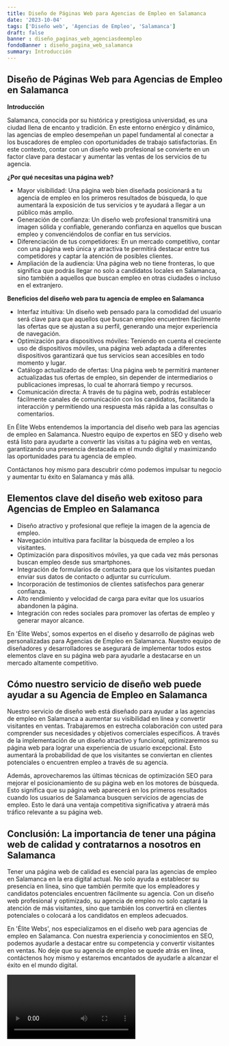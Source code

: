```yaml
---
title: Diseño de Páginas Web para Agencias de Empleo en Salamanca
date: '2023-10-04'
tags: ['Diseño web', 'Agencias de Empleo', 'Salamanca']
draft: false
banner : diseño_paginas_web_agenciasdeempleo
fondoBanner : diseño_pagina_web_salamanca
summary: Introducción
---
```


## Diseño de Páginas Web para Agencias de Empleo en Salamanca

**Introducción**

Salamanca, conocida por su histórica y prestigiosa universidad, es una ciudad llena de encanto y tradición. En este entorno enérgico y dinámico, las agencias de empleo desempeñan un papel fundamental al conectar a los buscadores de empleo con oportunidades de trabajo satisfactorias. En este contexto, contar con un diseño web profesional se convierte en un factor clave para destacar y aumentar las ventas de los servicios de tu agencia.

**¿Por qué necesitas una página web?**

- Mayor visibilidad: Una página web bien diseñada posicionará a tu agencia de empleo en los primeros resultados de búsqueda, lo que aumentará la exposición de tus servicios y te ayudará a llegar a un público más amplio.
- Generación de confianza: Un diseño web profesional transmitirá una imagen sólida y confiable, generando confianza en aquellos que buscan empleo y convenciéndolos de confiar en tus servicios.
- Diferenciación de tus competidores: En un mercado competitivo, contar con una página web única y atractiva te permitirá destacar entre tus competidores y captar la atención de posibles clientes.
- Ampliación de la audiencia: Una página web no tiene fronteras, lo que significa que podrás llegar no solo a candidatos locales en Salamanca, sino también a aquellos que buscan empleo en otras ciudades o incluso en el extranjero.

**Beneficios del diseño web para tu agencia de empleo en Salamanca**

- Interfaz intuitiva: Un diseño web pensado para la comodidad del usuario será clave para que aquellos que buscan empleo encuentren fácilmente las ofertas que se ajustan a su perfil, generando una mejor experiencia de navegación.
- Optimización para dispositivos móviles: Teniendo en cuenta el creciente uso de dispositivos móviles, una página web adaptada a diferentes dispositivos garantizará que tus servicios sean accesibles en todo momento y lugar.
- Catálogo actualizado de ofertas: Una página web te permitirá mantener actualizadas tus ofertas de empleo, sin depender de intermediarios o publicaciones impresas, lo cual te ahorrará tiempo y recursos.
- Comunicación directa: A través de tu página web, podrás establecer fácilmente canales de comunicación con los candidatos, facilitando la interacción y permitiendo una respuesta más rápida a las consultas o comentarios.

En Élite Webs entendemos la importancia del diseño web para las agencias de empleo en Salamanca. Nuestro equipo de expertos en SEO y diseño web está listo para ayudarte a convertir las visitas a tu página web en ventas, garantizando una presencia destacada en el mundo digital y maximizando las oportunidades para tu agencia de empleo.

Contáctanos hoy mismo para descubrir cómo podemos impulsar tu negocio y aumentar tu éxito en Salamanca y más allá.

<GifSeo />

<Cta />

## Elementos clave del diseño web exitoso para Agencias de Empleo en Salamanca

- Diseño atractivo y profesional que refleje la imagen de la agencia de empleo.
- Navegación intuitiva para facilitar la búsqueda de empleo a los visitantes.
- Optimización para dispositivos móviles, ya que cada vez más personas buscan empleo desde sus smartphones.
- Integración de formularios de contacto para que los visitantes puedan enviar sus datos de contacto o adjuntar su currículum.
- Incorporación de testimonios de clientes satisfechos para generar confianza.
- Alto rendimiento y velocidad de carga para evitar que los usuarios abandonen la página.
- Integración con redes sociales para promover las ofertas de empleo y generar mayor alcance.

En 'Élite Webs', somos expertos en el diseño y desarrollo de páginas web personalizadas para Agencias de Empleo en Salamanca. Nuestro equipo de diseñadores y desarrolladores se asegurará de implementar todos estos elementos clave en su página web para ayudarle a destacarse en un mercado altamente competitivo.

## Cómo nuestro servicio de diseño web puede ayudar a su Agencia de Empleo en Salamanca

Nuestro servicio de diseño web está diseñado para ayudar a las agencias de empleo en Salamanca a aumentar su visibilidad en línea y convertir visitantes en ventas. Trabajaremos en estrecha colaboración con usted para comprender sus necesidades y objetivos comerciales específicos. A través de la implementación de un diseño atractivo y funcional, optimizaremos su página web para lograr una experiencia de usuario excepcional. Esto aumentará la probabilidad de que los visitantes se conviertan en clientes potenciales o encuentren empleo a través de su agencia.

Además, aprovecharemos las últimas técnicas de optimización SEO para mejorar el posicionamiento de su página web en los motores de búsqueda. Esto significa que su página web aparecerá en los primeros resultados cuando los usuarios de Salamanca busquen servicios de agencias de empleo. Esto le dará una ventaja competitiva significativa y atraerá más tráfico relevante a su página web.

## Conclusión: La importancia de tener una página web de calidad y contratarnos a nosotros en Salamanca

Tener una página web de calidad es esencial para las agencias de empleo en Salamanca en la era digital actual. No solo ayuda a establecer su presencia en línea, sino que también permite que los empleadores y candidatos potenciales encuentren fácilmente su agencia. Con un diseño web profesional y optimizado, su agencia de empleo no solo captará la atención de más visitantes, sino que también los convertirá en clientes potenciales o colocará a los candidatos en empleos adecuados.

En 'Élite Webs', nos especializamos en el diseño web para agencias de empleo en Salamanca. Con nuestra experiencia y conocimientos en SEO, podemos ayudarle a destacar entre su competencia y convertir visitantes en ventas. No deje que su agencia de empleo se quede atrás en línea, contáctenos hoy mismo y estaremos encantados de ayudarle a alcanzar el éxito en el mundo digital.

<Video />

<CtaBot job='Agencias de Empleo' city='Salamanca'/>

<Gmaps query='Salamanca+españa+maps' />